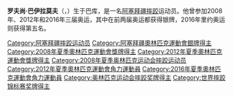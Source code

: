 {{MedalTableTop|Replace this image male.svg|150px}}
{{MedalSport | 男子[[古典式摔跤|古典式摔跤]]}}
{{MedalCompetition|[[世界摔跤錦標賽|世界錦標賽]]}}
{{MedalSilver| [[2006年世界摔跤錦標賽|2006年廣州]]|55公斤級}}
{{MedalSilver | [[2008年夏季奧林匹克運動會|2008年北京]] | [[2008年夏季奧林匹克運動會摔跤比賽|55公斤級]]}}
{{MedalBottom}}

'''罗夫尚·巴伊拉莫夫'''（{{lang-az|'''Rövşən Bayramov'''}}，{{bd|1987年|7月5日||}}）生于巴库，是一名[[阿塞拜疆|阿塞拜疆]][[摔跤|摔跤]]运动员。他曾参加2008年、2012年和2016年三届奥运，其中在前两届奥运都获得银牌，2016年里约奥运则获得第五名。

{{Commonscat|Rovshan Bayramov}}

{{Azerbaijan-stub}}

{{DEFAULTSORT:Bayramov, Rovshan}}
[[Category:阿塞拜疆摔跤运动员|Category:阿塞拜疆摔跤运动员]]
[[Category:阿塞拜疆奧林匹克運動會銀牌得主|Category:阿塞拜疆奧林匹克運動會銀牌得主]]
[[Category:2008年夏季奧林匹克運動會獎牌得主|Category:2008年夏季奧林匹克運動會獎牌得主]]
[[Category:2012年夏季奧林匹克運動會獎牌得主|Category:2012年夏季奧林匹克運動會獎牌得主]]
[[Category:2008年夏季奥林匹克运动会摔跤运动员|Category:2008年夏季奥林匹克运动会摔跤运动员]]
[[Category:2012年夏季奧林匹克運動會角力運動員|Category:2012年夏季奧林匹克運動會角力運動員]]
[[Category:2016年夏季奧林匹克運動會角力運動員|Category:2016年夏季奧林匹克運動會角力運動員]]
[[Category:奥林匹克运动会摔跤奖牌得主|Category:奥林匹克运动会摔跤奖牌得主]]
[[Category:世界摔跤锦标赛奖牌得主|Category:世界摔跤锦标赛奖牌得主]]